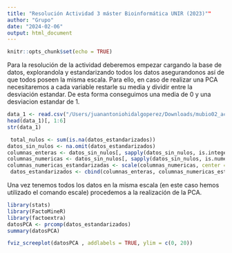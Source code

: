 ```yaml
---
title: "Resolución Actividad 3 máster Bioinformática UNIR (2023)""
author: "Grupo"
date: "2024-02-06"
output: html_document
---
```


```r
knitr::opts_chunk$set(echo = TRUE)

```
Para la resolución de la actividad deberemos empezar cargando la base de datos, explorandola y estandarizando todos los datos asegurandonos así de que todos poseen la misma escala. Para ello, en caso de realizar una PCA necesitaremos a cada variable restarle su media y dividir entre la desviación estandar. De esta forma conseguimos una media de 0 y una desviacion estandar de 1.
```r
data_1 <- read.csv("/Users/juanantoniohidalgoperez/Downloads/mubio02_act3-2/mubio02_act3_alimentos_nutrientes_4900.csv")
head(data_1)[, 1:6]
str(data_1)

```
```r
 total_nulos <- sum(is.na(datos_estandarizados))
datos_sin_nulos <- na.omit(datos_estandarizados)
columnas_enteras <- datos_sin_nulos[, sapply(datos_sin_nulos, is.integer)]
columnas_numericas <- datos_sin_nulos[, sapply(datos_sin_nulos, is.numeric)]
columnas_numericas_estandarizadas <- scale(columnas_numericas, center = TRUE, scale = TRUE)
 datos_estandarizados <- cbind(columnas_enteras, columnas_numericas_estandarizadas)

```
Una vez tenemos todos los datos en la misma escala (en este caso hemos utilizado el comando escale) procedemos a la realización de la PCA.
```r
library(stats)
library(FactoMineR)
library(factoextra)
datosPCA <- prcomp(datos_estandarizados)
summary(datosPCA)

fviz_screeplot(datosPCA , addlabels = TRUE, ylim = c(0, 20))

```

